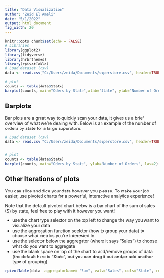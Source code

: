 ---
title: "Data Visualization"
author: "Zeid El Ameli"
date: "5/1/2022"
output: html_document
fig_width: 20
---

```{r setup, include=FALSE}
knitr::opts_chunk$set(echo = FALSE)
# Libraries
library(ggplot2)
library(tidyverse)
library(hrbrthemes)
library(rpivotTable)
# Load dataset (csv)
data <- read.csv("C:/Users/zeida/Documents/superstore.csv", header=TRUE)

# plot
counts <- table(data$State)
barplot(counts, main="Oders by State",xlab="State", ylab="Number of Orders", las=2)

```

## Barplots
Bar plots are a great way to quickly scan your data, it gives us a brief overview of what we're dealing with.
Below is an example of the number of orders by state for a large superstore.

```{r barplot, fig.height=7, fig.width=14}
# Load dataset (csv)
data <- read.csv("C:/Users/zeida/Documents/superstore.csv", header=TRUE)


# plot
counts <- table(data$State)
barplot(counts, main="Oders by State", ylab="Number of Orders", las=2)

```

## Other Iterations of plots

You can slice and dice your data however you please. To make your job easier, use pivoted charts for a powerful, interactive analytics experience!

Note that the default pivoted chart below is a bar chart of the sum of sales ($) by state, feel free to play with it however you want! 

- use the chart type selector on the top left to change the way you want to visualize your data
- use the aggregation function seelctor (how to group your data) to choose what metrics you're interested in.
- use the selector below the aggregator (where it says "Sales") to choose what do you want to aggregate
- use the blank space on top of the chart to add/remove groups of data (the default here is "State", but you can drag it out and/or add another type of grouping) 

```{r pivot, echo=FALSE}
rpivotTable(data, aggregatorName= "Sum", vals="Sales", cols="State", rendererName= "Bar Chart")
```
